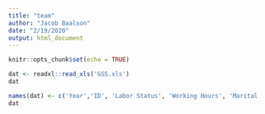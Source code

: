 ```yaml
---
title: "team"
author: "Jacob Baalson"
date: "2/19/2020"
output: html_document
---
```


```r
knitr::opts_chunk$set(echo = TRUE)
```


```r
dat <- readxl::read_xls('GSS.xls')
dat

names(dat) <- c('Year','ID', 'Labor Status', 'Working Hours', 'Marital','Sex','Party', 'Happiness')
dat
```
